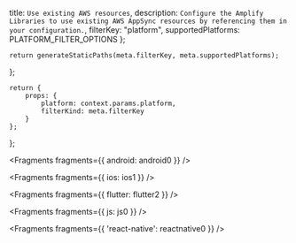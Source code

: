  title: `Use existing AWS resources`,
  description: `Configure the Amplify Libraries to use existing AWS AppSync resources by referencing them in your configuration.`,
  filterKey: "platform",
  supportedPlatforms: PLATFORM_FILTER_OPTIONS
};
      


    return generateStaticPaths(meta.filterKey, meta.supportedPlatforms);
};

    return {
        props: {
            platform: context.params.platform,
            filterKind: meta.filterKey
        }
    };
};


<Fragments fragments={{ android: android0 }} />


<Fragments fragments={{ ios: ios1 }} />


<Fragments fragments={{ flutter: flutter2 }} />


<Fragments fragments={{ js: js0 }} />


<Fragments fragments={{ 'react-native': reactnative0 }} />
